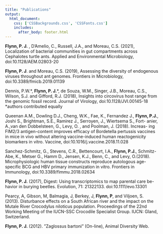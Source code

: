 ```yaml
---
title: "Publications"
output: 
  html_document:
    css: ['CSSBackgrounds.css', 'CSSFonts.css']
    includes:
      after_body: footer.html
---
```

**Flynn, P. J.** , D'Amelio, C., Russell, J.A., and Moreau, C.S. (2021), Localization of bacterial communities in gut compartments across Cephalotes turtle ants. Applied and Environmental Microbiology, doi:10.1128/AEM.02803-20

**Flynn, P. J**. and Moreau, C.S. (2019), Assessing the diversity of endogenous viruses throughout ant genomes. Frontiers in Microbiology, doi:10.3389/fmicb.2019.01139   

Dennis, P.W.\*\, **Flynn, P. J.**\*\, de Souza, W.M., Singer, J.B., Moreau, C.S., Wilson, S.J. and Gifford, R.J. (2018), Insights into circovirus host range from the genomic fossil record. Journal of Virology, doi:10.1128/JVI.00145-18  *authors contributed equally 

Queenan A.M., Dowling D.J., Cheng, W.K., Fae, K., Fernandez J., **Flynn, P.J.**, Joshi S., Brightman, S.E., Ramirez J., Serroyen, J., Wiertsema S., Fort- anier, A.,van den Dobbelsteen, G., Levy, O. , and Poolman, J. (2018). Increas- ing FIM2/3 antigen-content improves efficacy of Bordetella pertussis vaccines in mice in vivo without altering vaccine-induced human reactogenicity biomarkers in vitro. Vaccine, doi:10.1016/j.vaccine.2018.11.028  

Sanchez-Schmitz, G., Stevens, C.R., Bettencourt, I.A., **Flynn, P.J.**, Schmitz- Abe, K., Metser G., Hamm D., Jensen, K.J., Benn, C., and Levy, O.(2018). Microphysiologic human tissue constructs reproduce autologous age-specific BCG and HBV primary immunization in vitro. Frontiers in Immunology, doi:10.3389/fimmu.2018.02634  

**Flynn, P. J.** (2017), Digest: Using transcriptomics to map parental care be- havior in burying beetles. Evolution, 71: 21322133. doi:10.1111/evo.13301  

Pearcy, A, Gibson, M, Balmagia, J, Berkey, J, **Flynn, P**, and Viljoen, S. (2013). Disturbance effects on a South African river and the impact on the Mutale River Crocodylus niloticus population. Proceedings of the 22nd Working Meeting of the IUCN-SSC Crocodile Specialist Group. IUCN: Gland, Switzerland.  

**Flynn, P. J.** (2012). ”Zaglossus bartoni” (On-line), Animal Diversity Web.  

